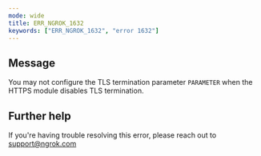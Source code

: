 ```yaml
---
mode: wide
title: ERR_NGROK_1632
keywords: ["ERR_NGROK_1632", "error 1632"]
---
```


## Message

You may not configure the TLS termination parameter `PARAMETER` when the HTTPS module disables TLS termination.

## Further help

If you're having trouble resolving this error, please reach out to [support@ngrok.com](mailto:support@ngrok.com?subject=Help%20with%20ERR_NGROK_1632)
